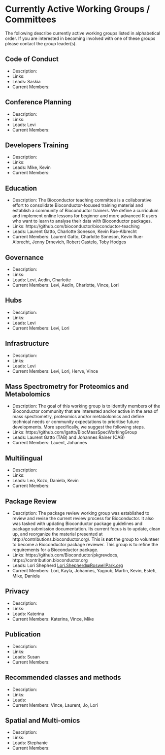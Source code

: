 # Currently Active Working Groups / Committees 

The following describe currently active working groups listed in alphabetical
order. If you are interested in becoming involved with one of these groups
please contact the group leader(s).


## Code of Conduct

- Description:
- Links:
- Leads: Saskia 
- Current Members:

## Conference Planning

- Description:
- Links:
- Leads: Levi 
- Current Members:


## Developers Training

- Description:
- Links:
- Leads: Mike, Kevin
- Current Members:

## Education

- Description: The Bioconductor teaching committee is a collaborative effort to consolidate Bioconductor-focused training material and establish a community of Bioconductor trainers. We define a curriculum and implement online lessons for beginner and more advanced R users who want to learn to analyse their data with Bioconductor packages.
- Links: https://github.com/bioconductor/bioconductor-teaching
- Leads: Laurent Gatto, Charlotte Soneson, Kevin Rue-Albrecht
- Current Members: Laurent Gatto, Charlotte Soneson, Kevin Rue-Albrecht, Jenny Drnevich, Robert Castelo, Toby Hodges 

## Governance

- Description:
- Links:
- Leads: Levi, Aedin, Charlotte
- Current Members: Levi, Aedin, Charlotte, Vince, Lori

## Hubs

- Description:
- Links:
- Leads: Levi
- Current Members: Levi, Lori

## Infrastructure

- Description:
- Links:
- Leads: Levi
- Current Members: Levi, Lori, Herve, Vince

## Mass Spectrometry for Proteomics and Metabolomics

- Description: The goal of this working group is to identify members of the Bioconductor community that are interested and/or active in the area of mass spectrometry, proteomics and/or metabolomics and define technical needs or community expectations to prioritise future developments. More specifically, we suggest the following steps.
- Links: https://github.com/lgatto/BiocMassSpecWorkingGroup
- Leads: Laurent Gatto (TAB) and Johannes Rainer (CAB) 
- Current Members: Lauent, Johannes

## Multilingual

- Description:
- Links:
- Leads: Leo, Kozo, Daniela, Kevin
- Current Members:

## Package Review

- Description: The package review working group was established to review and
revise the current review process for Bioconductor. It also was tasked with
updating Bioconductor package guidelines and package submission
documentation. Its current focus is to update, clean up, and reorganize the
material presented at http://contributions.bioconductor.org/. This is <b>not</b> the
group to volunteer to become a Bioconductor package reviewer. This group is to
refine the requirements for a Bioconductor package.
- Links: https://github.com/Bioconductor/pkgrevdocs, https://contribution.bioconductor.org
- Leads: Lori Shepherd <Lori.Shepherd@RoswellPark.org>
- Current Members: Lori, Kayla, Johannes, Yagoub, Martin, Kevin, Estefi, Mike, Daniela

## Privacy

- Description:
- Links:
- Leads: Katerina
- Current Members: Katerina, Vince, Mike

## Publication

- Description:
- Links:
- Leads: Susan
- Current Members:

## Recommended classes and methods

- Description:
- Links:
- Leads: 
- Current Members: Vince, Laurent, Jo, Lori

## Spatial and Multi-omics

- Description:
- Links:
- Leads: Stephanie 
- Current Members: 
